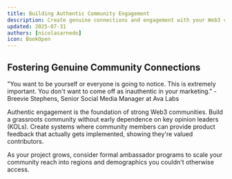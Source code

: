 ```yaml
---
title: Building Authentic Community Engagement
description: Create genuine connections and engagement with your Web3 community
updated: 2025-07-31
authors: [nicolasarnedo]
icon: BookOpen
---
```


## Fostering Genuine Community Connections

<YouTube id="2Te7p6bd7ZY" params="start=0&rel=0&modestbranding=1" />

<Callout type="quote">
<div style={{ fontSize: '1.1rem'}}>
<span style={{ fontWeight: 'bold' }}>"You want to be yourself or everyone is going to notice. This is extremely important. You don't want to come off as inauthentic in your marketing."</span> - Breevie Stephens, Senior Social Media Manager at Ava Labs
</div>
</Callout>

Authentic engagement is the foundation of strong Web3 communities. Build a grassroots community without early dependence on key opinion leaders (KOLs). Create systems where community members can provide product feedback that actually gets implemented, showing they're valued contributors.

As your project grows, consider formal ambassador programs to scale your community reach into regions and demographics you couldn't otherwise access.